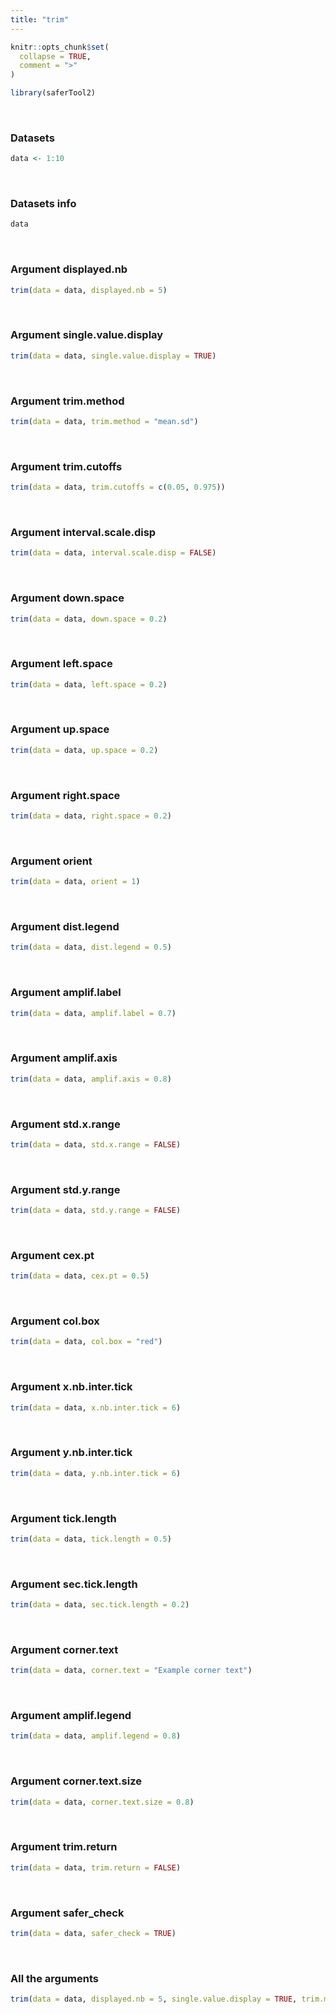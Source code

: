 ---
title: "trim"
---

```{r, include = FALSE}
knitr::opts_chunk$set(
  collapse = TRUE,
  comment = ">"
)
```

```{r setup}
library(saferTool2)
```
<br>

### Datasets

```{r}
data <- 1:10
```
<br>

### Datasets info

```{r}
data
```
<br>

### Argument displayed.nb
```{r}
trim(data = data, displayed.nb = 5)
```
<br>

### Argument single.value.display
```{r}
trim(data = data, single.value.display = TRUE)
```
<br>

### Argument trim.method
```{r}
trim(data = data, trim.method = "mean.sd")
```
<br>

### Argument trim.cutoffs
```{r}
trim(data = data, trim.cutoffs = c(0.05, 0.975))
```
<br>

### Argument interval.scale.disp
```{r}
trim(data = data, interval.scale.disp = FALSE)
```
<br>

### Argument down.space
```{r}
trim(data = data, down.space = 0.2)
```
<br>

### Argument left.space
```{r}
trim(data = data, left.space = 0.2)
```
<br>

### Argument up.space
```{r}
trim(data = data, up.space = 0.2)
```
<br>

### Argument right.space
```{r}
trim(data = data, right.space = 0.2)
```
<br>

### Argument orient
```{r}
trim(data = data, orient = 1)
```
<br>

### Argument dist.legend
```{r}
trim(data = data, dist.legend = 0.5)
```
<br>

### Argument amplif.label
```{r}
trim(data = data, amplif.label = 0.7)
```
<br>

### Argument amplif.axis
```{r}
trim(data = data, amplif.axis = 0.8)
```
<br>

### Argument std.x.range
```{r}
trim(data = data, std.x.range = FALSE)
```
<br>

### Argument std.y.range
```{r}
trim(data = data, std.y.range = FALSE)
```
<br>

### Argument cex.pt
```{r}
trim(data = data, cex.pt = 0.5)
```
<br>

### Argument col.box
```{r}
trim(data = data, col.box = "red")
```
<br>

### Argument x.nb.inter.tick
```{r}
trim(data = data, x.nb.inter.tick = 6)
```
<br>

### Argument y.nb.inter.tick
```{r}
trim(data = data, y.nb.inter.tick = 6)
```
<br>

### Argument tick.length
```{r}
trim(data = data, tick.length = 0.5)
```
<br>


### Argument sec.tick.length
```{r}
trim(data = data, sec.tick.length = 0.2)
```
<br>

### Argument corner.text
```{r}
trim(data = data, corner.text = "Example corner text")
```
<br>

### Argument amplif.legend
```{r}
trim(data = data, amplif.legend = 0.8)
```
<br>

### Argument corner.text.size
```{r}
trim(data = data, corner.text.size = 0.8)
```
<br>

### Argument trim.return
```{r}
trim(data = data, trim.return = FALSE)
```
<br>

### Argument safer_check
```{r}
trim(data = data, safer_check = TRUE)
```
<br>

### All the arguments
```{r}
trim(data = data, displayed.nb = 5, single.value.display = TRUE, trim.method = "mean.sd", trim.cutoffs = c(0.05, 0.975), interval.scale.disp = TRUE, down.space = 0.2, left.space = 0.2, up.space = 0.2, right.space = 0.2, orient = 1, dist.legend = 0.5, amplif.label = 0.7, amplif.axis = 0.8, std.x.range = FALSE, std.y.range = FALSE, cex.pt = 0.5, col.box = "red", x.nb.inter.tick = 6, y.nb.inter.tick = 6, tick.length = 0.2, sec.tick.length = 0.2, corner.text = "Test corner text", amplif.legend = 0.8, corner.text.size = 0.8, trim.return = FALSE, box.type = "l", safer_check = TRUE)
```
